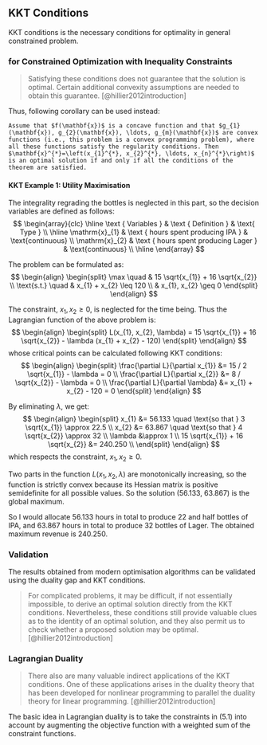 
## KKT Conditions

KKT conditions is the necessary conditions for optimality in general constrained problem.

### for Constrained Optimization with Inequality Constraints

> Satisfying these conditions does not guarantee that the solution is optimal. Certain additional convexity assumptions are needed to obtain this guarantee. [@hillier2012introduction]

Thus, following corollary can be used instead:

```corollary
Assume that $f(\mathbf{x})$ is a concave function and that $g_{1}(\mathbf{x}), g_{2}(\mathbf{x}), \ldots, g_{m}(\mathbf{x})$ are convex functions (i.e., this problem is a convex programming problem), where all these functions satisfy the regularity conditions. Then $\mathbf{x}^{*}=\left(x_{1}^{*}, x_{2}^{*}, \ldots, x_{n}^{*}\right)$ is an optimal solution if and only if all the conditions of the theorem are satisfied.
```

#### KKT Example 1: Utility Maximisation {-}

The integrality regrading the bottles is neglected in this part, so the decision variables are defined as follows:
$$ \begin{array}{clc}
\hline
\text { Variables } & \text { Definition } & \text{ Type } \\
\hline
\mathrm{x}_{1} & \text { hours spent producing IPA } & \text{continuous} \\
\mathrm{x}_{2} & \text { hours spent producing Lager } & \text{continuous} \\
\hline
\end{array} $$

The problem can be formulated as:
$$ \begin{align} \begin{split}
    \max \quad & 15 \sqrt{x_{1}} + 16 \sqrt{x_{2}} \\
    \text{s.t.} \quad & x_{1} + x_{2} \leq 120 \\
    & x_{1}, x_{2} \geq 0
\end{split} \end{align} $$

<!-- There exists an optimal solution according to Weierstrass theorem, because The function is continuous, and coercive for maximization (check that objective function increases monotonically when $x_{1}$ or $x_{2}$ increase and there are constraints). Besides, the less equation sign can be replaced by equal sign. -->

The constraint, $x_{1}, x_{2} \geq 0$, is neglected for the time being. Thus the Lagrangian function of the above problem is:
$$ \begin{align} \begin{split}
    L(x_{1}, x_{2}, \lambda) = 15 \sqrt{x_{1}} + 16 \sqrt{x_{2}} - \lambda (x_{1} + x_{2} - 120)
\end{split} \end{align} $$
whose critical points can be calculated following KKT conditions:
$$ \begin{align} \begin{split}
    \frac{\partial L}{\partial x_{1}} &= 15 / 2 \sqrt{x_{1}} - \lambda = 0 \\
    \frac{\partial L}{\partial x_{2}} &= 8 / \sqrt{x_{2}} - \lambda = 0 \\
    \frac{\partial L}{\partial \lambda} &= x_{1} + x_{2} - 120 = 0
\end{split} \end{align} $$

By eliminating $\lambda$, we get:
$$ \begin{align} \begin{split}
    x_{1} &= 56.133 \quad \text{so that  } 3 \sqrt{x_{1}} \approx 22.5 \\
    x_{2} &= 63.867 \quad \text{so that  } 4 \sqrt{x_{2}} \approx 32 \\
    \lambda &\approx 1 \\
    15 \sqrt{x_{1}} + 16 \sqrt{x_{2}} &= 240.250 \\
\end{split} \end{align} $$
which respects the constraint, $x_{1}, x_{2} \geq 0$.

Two parts in the function $L(x_{1}, x_{2}, \lambda)$ are monotonically increasing, so the function is strictly convex because its Hessian matrix is positive semidefinite for all possible values. So the solution (56.133, 63.867) is the global maximum.

So I would allocate 56.133 hours in total to produce 22 and half bottles of IPA, and 63.867 hours in total to produce 32 bottles of Lager. The obtained maximum revenue is 240.250.

### Validation

The results obtained from modern optimisation algorithms can be validated using the duality gap and KKT conditions.

> For complicated problems, it may be difficult, if not essentially impossible, to derive an optimal solution directly from the KKT conditions. Nevertheless, these conditions still provide valuable clues as to the identity of an optimal solution, and they also permit us to check whether a proposed solution may be optimal. [@hillier2012introduction]

### Lagrangian Duality

> There also are many valuable indirect applications of the KKT conditions. One of these applications arises in the duality theory that has been developed for nonlinear programming to parallel the duality theory for linear programming. [@hillier2012introduction]

The basic idea in Lagrangian duality is to take the constraints in (5.1) into account by augmenting the objective function with a weighted sum of the constraint functions.
